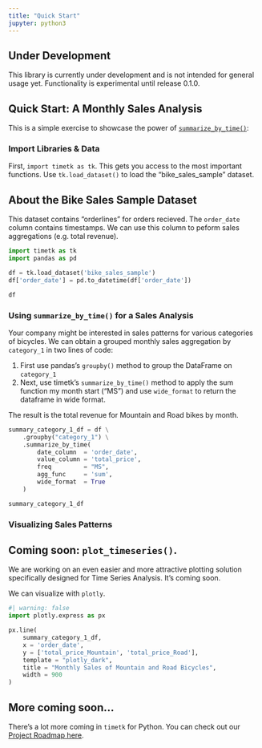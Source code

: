 ```yaml
---
title: "Quick Start"
jupyter: python3
---
```


::: {.callout-warning collapse="false"}
## Under Development

This library is currently under development and is not intended for general usage yet. Functionality is experimental until release 0.1.0. 
:::

## Quick Start: A Monthly Sales Analysis

This is a simple exercise to showcase the power of [`summarize_by_time()`](/reference/summarize_by_time.html):

### Import Libraries & Data

First, `import timetk as tk`. This gets you access to the most important functions. Use `tk.load_dataset()` to load the "bike_sales_sample" dataset.

::: {.callout-note collapse="false"}
## About the Bike Sales Sample Dataset

This dataset contains "orderlines" for orders recieved. The `order_date` column contains timestamps. We can use this column to peform sales aggregations (e.g. total revenue).
:::

```python
import timetk as tk
import pandas as pd

df = tk.load_dataset('bike_sales_sample')
df['order_date'] = pd.to_datetime(df['order_date'])

df   
```

### Using `summarize_by_time()` for a Sales Analysis

Your company might be interested in sales patterns for various categories of bicycles. We can obtain a grouped monthly sales aggregation by `category_1` in two lines of code:

1. First use pandas's `groupby()` method to group the DataFrame on `category_1`
2. Next, use timetk's `summarize_by_time()` method to apply the sum function my month start ("MS") and use `wide_format` to return the dataframe in wide format. 

The result is the total revenue for Mountain and Road bikes by month. 
```python
summary_category_1_df = df \
    .groupby("category_1") \
    .summarize_by_time(
        date_column  = 'order_date', 
        value_column = 'total_price',
        freq         = "MS",
        agg_func     = 'sum',
        wide_format  = True
    )

summary_category_1_df
```



### Visualizing Sales Patterns

::: {.callout-note collapse="false"}
## Coming soon: `plot_timeseries()`.

We are working on an even easier and more attractive plotting solution specifically designed for Time Series Analysis. It's coming soon. 
:::

We can visualize with `plotly`. 

```python
#| warning: false
import plotly.express as px

px.line(
    summary_category_1_df, 
    x = 'order_date', 
    y = ['total_price_Mountain', 'total_price_Road'],
    template = "plotly_dark",    
    title = "Monthly Sales of Mountain and Road Bicycles",
    width = 900
)
```

## More coming soon...

There's a lot more coming in `timetk` for Python. You can check out our [Project Roadmap here](https://github.com/business-science/pytimetk/issues/2). 
